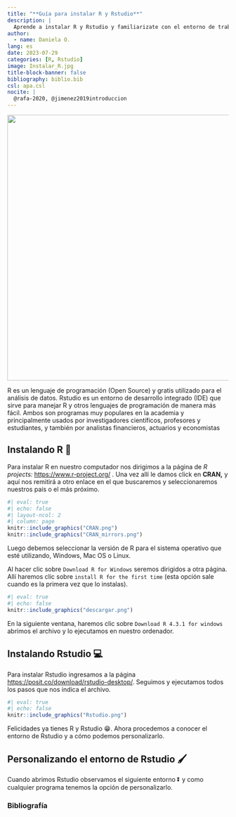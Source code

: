```yaml
---
title: "**Guía para instalar R y Rstudio**"
description: |
  Aprende a instalar R y Rstudio y familiarizate con el entorno de trabajo y a cómo personalizarlo
author:
  - name: Daniela O. 
lang: es
date: 2023-07-29
categories: [R, Rstudio]
image: Instalar_R.jpg
title-block-banner: false
bibliography: biblio.bib
csl: apa.csl
nocite: |
  @rafa-2020, @jimenez2019introduccion
---
```


![](Instalar_R.jpg){fig-align="center" width="605"}

R es un lenguaje de programación (Open Source) y gratis utilizado para el análisis de datos. Rstudio es un entorno de desarrollo integrado (IDE) que sirve para manejar R y otros lenguajes de programación de manera más fácil. Ambos son programas muy populares en la academia y principalmente usados por investigadores científicos, profesores y estudiantes, y también por analistas financieros, actuarios y economistas

## Instalando R 🚀

Para instalar R en nuestro computador nos dirigimos a la página de *R projects:* <https://www.r-project.org/> . Una vez allí le damos click en **CRAN,** y aquí nos remitirá a otro enlace en el que buscaremos y seleccionaremos nuestros país o el más próximo.

```r
#| eval: true
#| echo: false
#| layout-ncol: 2
#| column: page
knitr::include_graphics("CRAN.png")
knitr::include_graphics("CRAN_mirrors.png")
```

Luego debemos seleccionar la versión de R para el sistema operativo que esté utilizando, Windows, Mac OS o Linux.

Al hacer clic sobre `Download R for Windows` seremos dirigidos a otra página. Allí haremos clic sobre `install R for the first time` (esta opción sale cuando es la primera vez que lo instalas).

```r
#| eval: true
#| echo: false
knitr::include_graphics("descargar.png")
```

En la siguiente ventana, haremos clic sobre `Download R 4.3.1 for windows` abrimos el archivo y lo ejecutamos en nuestro ordenador.

## Instalando Rstudio 💻

Para instalar Rstudio ingresamos a la página <https://posit.co/download/rstudio-desktop/>. Seguimos y ejecutamos todos los pasos que nos indica el archivo.

```r
#| eval: true
#| echo: false
knitr::include_graphics("Rstudio.png")
```

Felicidades ya tienes R y Rstudio 😁. Ahora procedemos a conocer el entorno de Rstudio y a cómo podemos personalizarlo.

## Personalizando el entorno de Rstudio 🖌️

Cuando abrimos Rstudio observamos el siguiente entorno ⏬ y como cualquier programa tenemos la opción de personalizarlo.

### Bibliografía
